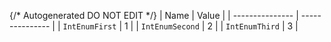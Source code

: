 {/* Autogenerated DO NOT EDIT  */}
| Name            | Value           |
| --------------- | --------------- |
| `IntEnumFirst`  | 1               |
| `IntEnumSecond` | 2               |
| `IntEnumThird`  | 3               |